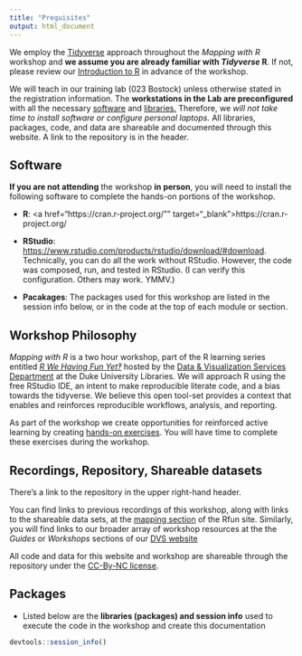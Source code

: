 ```yaml
---
title: "Prequisites"
output: html_document
---
```

We employ the [Tidyverse](//www.tidyverse.org/) approach throughout the *Mapping with R* workshop and **we assume you are already familiar with *Tidyverse* R**.  If not, please review our [Introduction to R](https://rfun.library.duke.edu/intro2r/) in advance of the workshop.  

We will teach in our training lab (023 Bostock) unless otherwise stated in the registration information.  The **workstations in the Lab are preconfigured** with all the necessary [software](#software) and [libraries.](#packages)  Therefore, we *will not take time to install software or configure personal laptops.*  All libraries, packages, code, and data are shareable and documented through this website. A link to the repository is in the header.

## Software

**If you are not attending** the workshop **in person**, you will need to install the following software to complete the hands-on portions of the workshop.  

- **R**: <a href="https://cran.r-project.org/"" target="_blank">https://cran.r-project.org/</a>
    
- **RStudio**: <a href="https://www.rstudio.com/products/rstudio/download/#download" target="_blank">https://www.rstudio.com/products/rstudio/download/#download</a>.  Technically, you can do all the work without RStudio.  However, the code was composed, run, and tested in RStudio. (I can verify this configuration.  Others may work. YMMV.)

- **Pacakages**:  The packages used for this workshop are listed in the session info below, or in the code at the top of each module or section.



## Workshop Philosophy

*Mapping with R* is a two hour workshop, part of the R learning series entitled [*R We Having Fun Yet‽*](//rfun.library.duke.edu/) hosted by the [Data & Visualization Services Department](//library.duke.edu/data/) at the Duke University Libraries.  We will approach R using the free RStudio IDE, an intent to make reproducible literate code, and a bias towards the tidyverse. We believe this open tool-set provides a context that enables and reinforces reproducible workflows, analysis, and reporting.

As part of the workshop we create opportunities for reinforced active learning by creating [hands-on exercises](exercises.html).  You will have time to complete these exercises during the workshop.

## Recordings, Repository, Shareable datasets

There's a link to the repository in the upper right-hand header.

You can find links to previous recordings of this workshop, along with links to the shareable data sets, at the [mapping section](//rfun.library.duke.edu/categories/mapping/) of the Rfun site.  Similarly, you will find links to our broader array of workshop resources at the the *Guides* or *Workshops* sections of our [DVS website](//library.duke.edu/data/) 

All code and data for this website and workshop are shareable through the repository under the [CC-By-NC license](license.html).

## Packages

- Listed below are the **libraries (packages) and session info** used to execute the code in the workshop and create this documentation 


```r
devtools::session_info()
```

